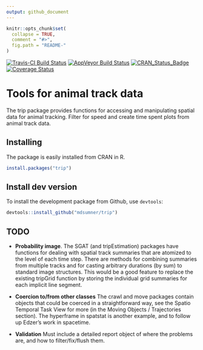 ```yaml
---
output: github_document
---
```


<!-- README.md is generated from README.Rmd. Please edit that file -->

```r
knitr::opts_chunk$set(
  collapse = TRUE,
  comment = "#>",
  fig.path = "README-"
)
```


[![Travis-CI Build Status](https://travis-ci.org/mdsumner/trip.svg?branch=master)](https://travis-ci.org/mdsumner/trip)
[![AppVeyor Build Status](https://ci.appveyor.com/api/projects/status/github/mdsumner/trip?branch=master&svg=true)](https://ci.appveyor.com/project/mdsumner/trip)
[![CRAN_Status_Badge](http://www.r-pkg.org/badges/version/trip)](https://cran.r-project.org/package=trip)
[![Coverage Status](https://img.shields.io/codecov/c/github/mdsumner/trip/master.svg)](https://codecov.io/github/mdsumner/trip?branch=master)

# Tools for animal track data

The trip package provides functions for accessing and manipulating
spatial data for animal tracking.  Filter for speed and create time
spent plots from animal track data.


## Installing

The package is easily installed from CRAN in R. 

```R
install.packages("trip")
```

## Install dev version

To install the development package from Github, use `devtools`: 

```R
devtools::install_github("mdsumner/trip")
```



## TODO

- **Probability image**.  The SGAT (and tripEstimation) packages have
functions for dealing with spatial track summaries that are
atomized to the level of each time step. There are methods for combining summaries from
multiple tracks and for casting arbitrary durations (by sum) to standard image structures. This would be a good
feature to replace the existing tripGrid function by storing the 
individual grid summaries for each implicit line segment.

- **Coercion to/from other classes** The crawl and move packages contain objects that 
could be coerced in a straightforward way, see the Spatio Temporal Task View for 
more (in the Moving Objects / Trajectories section). The hyperframe in spatstat is another example, and to follow up Edzer's work in spacetime. 

- **Validation** Must include a detailed report object of where the problems are, and how to filter/fix/flush them. 
 

